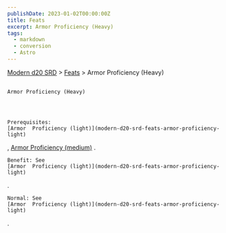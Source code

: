 ```yaml
---
publishDate: 2023-01-02T00:00:00Z
title: Feats
excerpt: Armor Proficiency (Heavy)
tags:
  - markdown
  - conversion
  - Astro
---
```


[Modern d20 SRD](/#modernD20) > [Feats](modern-d20-srd-feats-index) > Armor Proficiency (Heavy)

##

    Armor Proficiency (Heavy)




    Prerequisites:
    [Armor  Proficiency (light)](modern-d20-srd-feats-armor-proficiency-light)
,
[Armor Proficiency (medium)](modern-d20-srd-feats-armor-proficiency-medium)
.

    Benefit: See
    [Armor  Proficiency (light)](modern-d20-srd-feats-armor-proficiency-light)
.

    Normal: See
    [Armor  Proficiency (light)](modern-d20-srd-feats-armor-proficiency-light)
.
